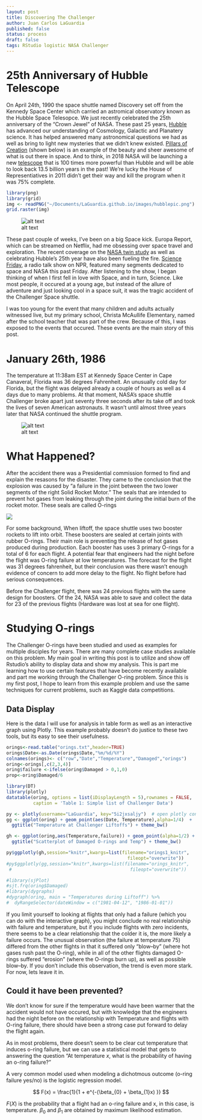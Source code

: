 ```yaml
---
layout: post
title: Discovering The Challenger
author: Juan Carlos LaGuardia
published: false
status: process
draft: false
tags: RStudio logistic NASA Challenger
---
```


# 25th Anniversary of Hubble Telescope

On April 24th, 1990 the space shuttle named Discovery set off from the Kennedy Space Center which carried an astromical observatory known as the Hubble Space Telesopce.  We just recently celebrated the 25th anniversary of the "Crown Jewel" of NASA.  These past 25 years, [Hubble](http://hubblesite.org/) has advanced our understanding of Cosmology, Galactic and Planatery science.  It has helped answered many astronomical questions we had as well as bring to light new mysteries that we didn't knew existed.  [Pillars of Creation](http://en.wikipedia.org/wiki/Pillars_of_Creation) (shown below) is an example of the beauty and sheer awesome of what is out there in space.  And to think, in 2018 NASA will be launching a new [telescope](http://en.wikipedia.org/wiki/James_Webb_Space_Telescope) that is 100 times more powerful than Hubble and will be able to look back 13.5 billion years in the past!  We're lucky the House of Representiatives in 2011 didn't get their way and kill the program when it was 75% complete.


```r
library(png)
library(grid)
img <- readPNG("~/Documents/LaGuardia.github.io/images/hubblepic.png")
grid.raster(img)
```

![alt text](http://www.thisiscolossal.com/wp-content/uploads/2015/01/heic1501a.jpg)

These past couple of weeks, I've been on a big Space kick.  Europa Report, which can be streamed on Netflix, had me obsessing over space travel and exploration.  The recent coverage on the [NASA twin study](https://www.nasa.gov/content/twins-study/#.VUGkIq1Viko) as well as celebrating Hubble's 25th year have also been fueling the fire. [Science Friday](http://sciencefriday.com), a radio talk show on NPR, featured many segments dedicated to space and NASA this past Friday.  After listening to the show, I began thinking of when I first fell in love with Space, and in turn, Science.  Like most people, it occured at a young age, but instead of the allure of adventure and just looking cool in a space suit, it was the tragic accident of the Challenger Space shuttle.  

I was too young for the event that many children and adults actually witnessed live, but my primary school, Christa McAullife Elementary, named after the school teacher that was part of the crew.  Because of this, I was exposed to the events that occured.  These events are the main story of this post.

# January 26th, 1986

The temperature at 11:38am EST at Kennedy Space Center in Cape Canaveral, Florida was 36 degrees Fahrenheit.  An unusually cold day for Florida, but the flight was delayed already a couple of hours as well as 4 days due to many problems.  At that moment, NASA's space shuttle Challenger broke apart just seventy three seconds after its take off and took the lives of seven American astronauts. It wasn't until almost three years later that NASA continued the shuttle program.

![alt text](http://www.stacksmag.net/wp-content/uploads/2014/01/challenger-deaths.jpg)

# What Happened?

After the accident there was a Presidential commission formed to find and explain the resasons for the disaster.  They came to the conclusion that the explosion was caused by "a failure in the joint between the two lower segments of the right Solid Rocket Motor."  The seals that are intended to prevent hot gases from leaking through the joint during the initial burn of the rocket motor.  These seals are called O-rings

![](booster.png)



For some background, When liftoff, the space shuttle uses two booster rockets to lift into orbit.  These boosters are sealed at certain joints with rubber O-rings.  Their main role is preventing the release of hot gases produced during production.  Each booster has uses 3 primary O-rings for a total of 6 for each flight.  A potential fear that engineers had the night before the flight was O-ring failure at low temperatures.  The forecast for the flight was 31 degrees fahrenheit, but their conclusion was there wasn't enough evidence of concern to add more delay to the flight.  No flight before had serious consequences.

Before the Challenger flight, there was 24 previous flights with the same design for boosters.  Of the 24, NASA was able to save and collect the data for 23 of the previous flights (Hardware was lost at sea for one flight).


# Studying O-rings

The Challenger O-rings have been studied and used as examples for multiple disciples for years.  There are many complete case studies available on this problem.  My main goal in writing this post is to utilize and show off Rstudio's ability to display data and show my analysis.  This is part me learning how to use certain features that have become recently available and part me working through the Challenger O-ring problem.  Since this is my first post, I hope to learn from this example problem and use the same techniques for current problems, such as Kaggle data competitions.

## Data Display
Here is the data I will use for analysis in table form as well as an interactive graph using Plotly.  This example probably doesn't do justice to these two tools, but its easy to see their usefulness. 

```r
orings<-read.table("orings.txt",header=TRUE)
orings$Date<-as.Date(orings$Date,"%m/%d/%Y")
colnames(orings)<- c("row","Date","Temperature","Damaged","orings")
oring<-orings[,c(2,3,4)]
oring$failure <-ifelse(oring$Damaged > 0,1,0)
prop<-oring$Damaged/6

library(DT)
library(plotly)
datatable(oring, options = list(iDisplayLength = 5),rownames = FALSE,
          caption = 'Table 1: Simple list of Challenger Data')

py <- plotly(username="LaGuardia", key="5i2jxsaljy")  # open plotly connection
gg <- ggplot(oring) + geom_point(aes(Date, Temperature),alpha=1/4)  +
  ggtitle("Temperature at Challenger Liftoffs") + theme_bw()

gh <- ggplot(oring,aes(Temperature,failure)) + geom_point(alpha=1/2) + ylab("Proportion damaged") +
  ggtitle("Scatterplot of Damaged O-rings and Temp") + theme_bw()

py$ggplotly(gh,session="knitr",kwargs=list(filename="orings1_knitr",
                                             fileopt="overwrite"))
#py$ggplotly(gg,session="knitr",kwargs=list(filename="orings_knitr",
 #                                            fileopt="overwrite"))

#library(sjPlot)
#sjt.frq(oring$Damaged)
#library(dygraphs)
#dygraph(oring, main = "Temperatures during Liftoff") %>% 
#  dyRangeSelector(dateWindow = c("1981-04-12", "1986-01-01"))
```

If you limit yourself to looking at flights that only had a failure (which you can do with the interactive graph), you might conclude no real relationship with failure and temperature, but if you include flights with zero incidents, there seems to be a clear relationship that the colder it is, the more likely a failure occurs.  The unusual observation (the failure at temperature 75) differed from the other flights in that it suffered only “blow–by” (where hot gases rush past the O-ring), while in all of the other flights damaged O-rings suffered “erosion” (where the O-rings burn up), as well as possible blow–by. If you don't include this observation, the trend is even more stark.  For now, lets leave it in.

## Could it have been prevented?

We don't know for sure if the temperature would have been warmer that the accident would not have occured, but with knowledge that the engineers had the night before on the relationship with Temperature and flights with O-ring failure, there should have been a strong case put forward to delay the flight again.

As in most problems, there doesn't seem to be  clear cut temperature that induces o-ring failure, but we can use a statistical model that gets to answering the question "At temperature $x$, what is the probability of having an o-ring failure?"  

A very common model used when modeling a dichotmous outcome (o-ring failure yes/no) is the logistic regression model.

$$ F(x) =  \frac{1}{1 + e^{-(\beta_{0} + \beta_{1}x) }} $$

$F(X)$ is the probability that a flight had an o-ring failure and x, in this case, is temperature. $\beta_{0}$ and $\beta_{1}$ are obtained by maximum likelihood estimation.







